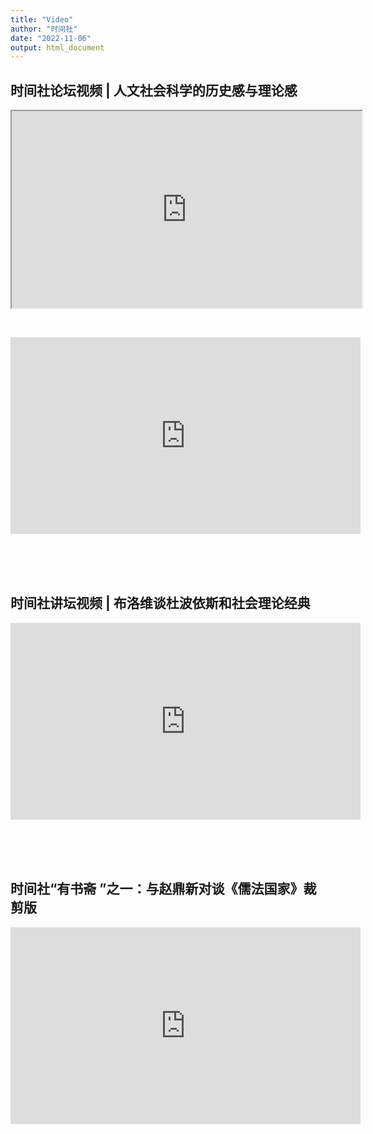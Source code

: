 ```yaml
---
title: "Video"
author: "时间社"
date: "2022-11-06"
output: html_document
---
```

## 时间社论坛视频 | 人文社会科学的历史感与理论感


<center>
<iframe width="560" height="315" id="test"  src="https://v.qq.com/txp/iframe/player.html?vid=v33449v5t4i" allowFullScreen="true"></iframe>
<script type="text/javascript">
document.getElementById("test").style.height=document.getElementById("test").scrollWidth*0.76+"px";
</script>

</br>

<iframe width="560" height="315" frameborder="0" src="https://v.qq.com/txp/iframe/player.html?vid=m3344s8xrym" allowFullScreen="true"></iframe>
<script type="text/javascript">
document.getElementById("test").style.height=document.getElementById("test").scrollWidth*0.76+"px";
</script>

</center>

</br>
</br>
</br>

## 时间社讲坛视频 | 布洛维谈杜波依斯和社会理论经典


<center>
<iframe width="560" height="315" frameborder="0" src="https://v.qq.com/txp/iframe/player.html?vid=a3336bdm4pr" allowFullScreen="true"></iframe>
<script type="text/javascript">
document.getElementById("test").style.height=document.getElementById("test").scrollWidth*0.76+"px";
</script>
</center>

</br>
</br>
</br>

## 时间社“有书斋 ”之一：与赵鼎新对谈《儒法国家》裁剪版

<center>
<iframe width="560" height="315" src="https://www.youtube.com/embed/i4eF6Oud_I0" title="YouTube video player" frameborder="0" allow="accelerometer; autoplay; clipboard-write; encrypted-media; gyroscope; picture-in-picture" allowfullscreen></iframe>
</center>